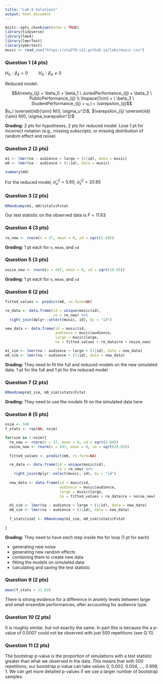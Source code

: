 ```yaml
---
title: "Lab 8 Solutions"
output: html_document
---
```


```r
knitr::opts_chunk$set(echo = TRUE)
library(tidyverse)
library(lme4)
library(lmerTest)
library(pbkrtest)
music <- read_csv("https://sta279-s22.github.io/labs/music.csv")
```

### Question 1 (4 pts)

$H_0: \beta_4 = 0 \hspace{1cm} H_A: \beta_4 \neq 0$

Reduced model:

$$Anxiety_{ij} = \beta_0 + \beta_1 \ JuriedPerformance_{ij} + \beta_2 \ PublicPerformance_{ij} \\ \hspace{1cm} + \ \beta_3 \ StudentPerformance_{ij} + u_i + \varepsilon_{ij}$$
$u_i \overset{iid}{\sim} N(0, \sigma_u^2)$, $\varepsilon_{ij} \overset{iid}{\sim} N(0, \sigma_\varepsilon^2)$

**Grading:** 2 pts for hypotheses, 2 pts for reduced model. Lose 1 pt for incorrect notation (e.g., missing subscripts, or missing distribution of random effect and noise)

### Question 2 (2 pts)

```r
m1 <- lmer(na ~ audience + large + (1|id), data = music)
m0 <- lmer(na ~ audience + (1|id), data = music)

summary(m0)
```

For the reduced model, $\widehat{\sigma}_u^2 = 5.60$, $\widehat{\sigma}_\varepsilon^2 = 20.85$

### Question 3 (2 pts)

```r
KRmodcomp(m1, m0)$stats$Fstat
```

Our test statistic on the observed data is $F = 11.63$

### Question 4 (3 pts)

```r
re_new <- rnorm(n = 37, mean = 0, sd = sqrt(5.60))
```

**Grading:** 1 pt each for `n`, `mean`, and `sd`


### Question 5 (3 pts)

```r
noise_new <- rnorm(n = 497, mean = 0, sd = sqrt(20.85))
```

**Grading:** 1 pt each for `n`, `mean`, and `sd`

### Question 6 (2 pts)

```r
fitted_values <- predict(m0, re.form=NA)

re_data <- data.frame(id = unique(music$id),
                      re = re_new) %>%
  right_join(dplyr::select(music, id), by = "id")

new_data <- data.frame(id = music$id,
                       audience = music$audience,
                       large = music$large,
                       na = fitted_values + re_data$re + noise_new)

m1_sim <- lmer(na ~ audience + large + (1|id), data = new_data)
m0_sim <- lmer(na ~ audience + (1|id), data = new_data)
```

**Grading:** They need to fit the full and reduced models on the new simulated data. 1 pt for the full and 1 pt for the reduced model

### Question 7 (2 pts)

```r
KRmodcomp(m1_sim, m0_sim)$stats$Fstat
```

**Grading:** They need to use the models fit on the simulated data here

### Question 8 (5 pts)

```r
nsim <- 500
f_stats <- rep(NA, nsim)

for(sim in 1:nsim){
  re_new <- rnorm(n = 37, mean = 0, sd = sqrt(5.60))
  noise_new <- rnorm(n = 497, mean = 0, sd = sqrt(20.85))
  
  fitted_values <- predict(m0, re.form=NA)

  re_data <- data.frame(id = unique(music$id),
                        re = re_new) %>%
    right_join(dplyr::select(music, id), by = "id")
  
  new_data <- data.frame(id = music$id,
                         audience = music$audience,
                         large = music$large,
                         na = fitted_values + re_data$re + noise_new)
  
  m1_sim <- lmer(na ~ audience + large + (1|id), data = new_data)
  m0_sim <- lmer(na ~ audience + (1|id), data = new_data)
  
  f_stats[sim] <- KRmodcomp(m1_sim, m0_sim)$stats$Fstat
  
}
```

**Grading:** They need to have *each* step inside the for loop (1 pt for each)

* generating new noise
* generating new random effects
* combining them to create new data
* fitting the models on simulated data
* calculating and saving the test statistic

### Question 9 (2 pts)

```r
mean(f_stats > 11.63)
```

There is strong evidence for a difference in anxiety levels between large and small ensemble performances, after accounting for audience type.

### Question 10 (2 pts)

It is roughly similar, but not exactly the same. In part this is because the a p-value of 0.0007 could not be observed with just 500 repetitions (see Q 11).


### Question 11 (2 pts)

The bootstrap p-value is the proportion of simulations with a test statistic greater than what we observed in the data. This means that with 500 repetitions, our bootstrap p-value can take values 0, 0.002, 0.004, ..., 0.998, 1. We can get more detailed p-values if we use a larger number of bootstrap samples.







